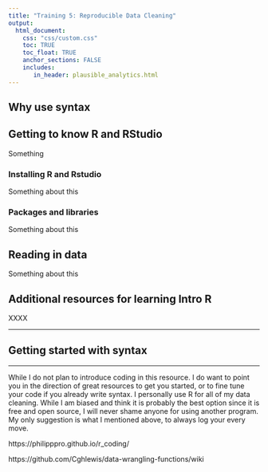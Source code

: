 ```yaml
---
title: "Training 5: Reproducible Data Cleaning"
output: 
  html_document:
    css: "css/custom.css"
    toc: TRUE
    toc_float: TRUE
    anchor_sections: FALSE
    includes:
       in_header: plausible_analytics.html
---
```

  
## Why use syntax
  
  
  
## Getting to know R and RStudio
  
Something

### Installing R and Rstudio

Something about this

### Packages and libraries

Something about this

## Reading in data

Something about this

## Additional resources for learning Intro R

XXXX


---
  
## Getting started with syntax
  
---
  
While I do not plan to introduce coding in this resource. I do want to point you in the direction of great resources to get you started, or to fine tune your code if you already write syntax. I personally use R for all of my data cleaning. While I am biased and think it is probably the best option since it is free and open source, I will never shame anyone for using another program. My only suggestion is what I mentioned above, to always log your every move.


https://philipppro.github.io/r_coding/
  
https://github.com/Cghlewis/data-wrangling-functions/wiki